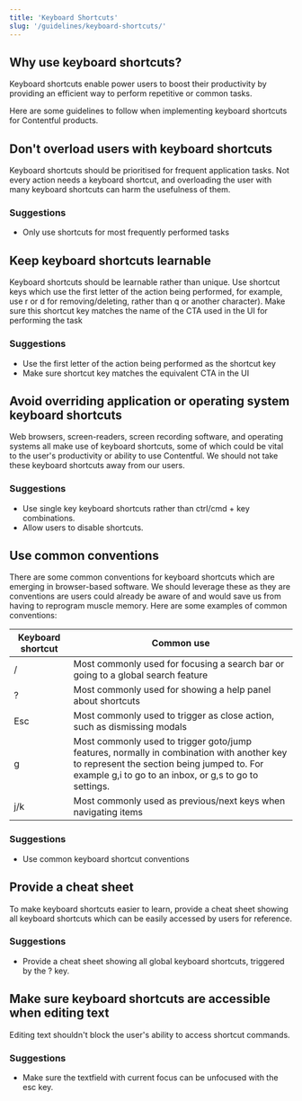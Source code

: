```yaml
---
title: 'Keyboard Shortcuts'
slug: '/guidelines/keyboard-shortcuts/'
---
```


## Why use keyboard shortcuts?

Keyboard shortcuts enable power users to boost their productivity by providing an efficient way to perform repetitive or common tasks.

Here are some guidelines to follow when implementing keyboard shortcuts for Contentful products.

## Don't overload users with keyboard shortcuts

Keyboard shortcuts should be prioritised for frequent application tasks. Not every action needs a keyboard shortcut, and overloading the user with many keyboard shortcuts can harm the usefulness of them.

### Suggestions

- Only use shortcuts for most frequently performed tasks

## Keep keyboard shortcuts learnable

Keyboard shortcuts should be learnable rather than unique. Use shortcut keys which use the first letter of the action being performed, for example, use r or d for removing/deleting, rather than q or another character). Make sure this shortcut key matches the name of the CTA used in the UI for performing the task

### Suggestions

- Use the first letter of the action being performed as the shortcut key
- Make sure shortcut key matches the equivalent CTA in the UI

## Avoid overriding application or operating system keyboard shortcuts

Web browsers, screen-readers, screen recording software, and operating systems all make use of keyboard shortcuts, some of which could be vital to the user's productivity or ability to use Contentful. We should not take these keyboard shortcuts away from our users.

### Suggestions

- Use single key keyboard shortcuts rather than ctrl/cmd + key combinations.
- Allow users to disable shortcuts.

## Use common conventions

There are some common conventions for keyboard shortcuts which are emerging in browser-based software. We should leverage these as they are conventions are users could already be aware of and would save us from having to reprogram muscle memory. Here are some examples of common conventions:

| Keyboard shortcut | Common use                                                                                                                                                                                        |
| ----------------- | ------------------------------------------------------------------------------------------------------------------------------------------------------------------------------------------------- |
| /                 | Most commonly used for focusing a search bar or going to a global search feature                                                                                                                  |
| ?                 | Most commonly used for showing a help panel about shortcuts                                                                                                                                       |
| Esc               | Most commonly used to trigger as close action, such as dismissing modals                                                                                                                          |
| g                 | Most commonly used to trigger goto/jump features, normally in combination with another key to represent the section being jumped to. For example g,i to go to an inbox, or g,s to go to settings. |
| j/k               | Most commonly used as previous/next keys when navigating items                                                                                                                                    |

### Suggestions

- Use common keyboard shortcut conventions

## Provide a cheat sheet

To make keyboard shortcuts easier to learn, provide a cheat sheet showing all keyboard shortcuts which can be easily accessed by users for reference.

### Suggestions

- Provide a cheat sheet showing all global keyboard shortcuts, triggered by the ? key.

## Make sure keyboard shortcuts are accessible when editing text

Editing text shouldn't block the user's ability to access shortcut commands.

### Suggestions

- Make sure the textfield with current focus can be unfocused with the esc key.
